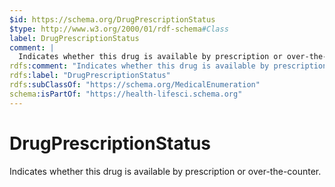 ```yaml
---
$id: https://schema.org/DrugPrescriptionStatus
$type: http://www.w3.org/2000/01/rdf-schema#Class
label: DrugPrescriptionStatus
comment: |
  Indicates whether this drug is available by prescription or over-the-counter.
rdfs:comment: "Indicates whether this drug is available by prescription or over-the-counter."
rdfs:label: "DrugPrescriptionStatus"
rdfs:subClassOf: "https://schema.org/MedicalEnumeration"
schema:isPartOf: "https://health-lifesci.schema.org"
---
```


# DrugPrescriptionStatus

Indicates whether this drug is available by prescription or over-the-counter.

